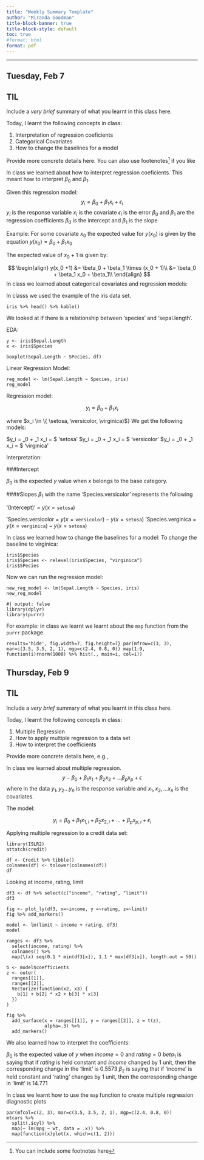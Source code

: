 ```yaml
---
title: "Weekly Summary Template"
author: "Miranda Goodman"
title-block-banner: true
title-block-style: default
toc: true
#format: html
format: pdf
---
```


---

## Tuesday, Feb 7

::: {.callout-important}
## TIL


Include a _very brief_ summary of what you learnt in this class here. 

Today, I learnt the following concepts in class:

1. Interpretation of regression coeficients
1. Categorical Covariates
1. How to change the baselines for a model
:::

Provide more concrete details here. You can also use footenotes[^footnote] if you like

In class we learned about how to interpret regression coeficients. This meant how to interpret $\beta_0$ and $\beta_1$.

Given this regression model:
$$
y_i = \beta_0 + \beta_1 x_i + \epsilon_i
$$
$y_i$ is the response variable
$x_i$ is the covariate
$\epsilon_i$ is the error
$\beta_0$ and $\beta_1$ are the regression coefficients
$\beta_0$ is the intercept and $\beta_1$ is the slope


Example:
For some covariate $x_0$ the expected value for $y(x_0)$ is given by the equation $y(x_0) = \beta_0 + \beta_1 x_0$

The expected value of $x_0 + 1$ is given by:

$$
\begin{align}
y(x_0 +1) &= \beta_0 + \beta_1 \times (x_0 + 1)\\
&= \beta_0 + \beta_1 x_0 + \beta_1\\
\end{align}
$$
In class we learned about categorical covariates and regression models:

In classs we used the example of the iris data set.
```
iris %>% head() %>% kable()
```
We looked at if there is a relationship between 'species' and 'sepal.length'.

EDA:

```
y <- iris$Sepal.Length
x <- iris$Species

boxplot(Sepal.Length ~ SPecies, df)
```

Linear Regression Model:

```
reg_model <- lm(Sepal.Length ~ Species, iris)
reg_model
```

Regression model:

$$
y_i = \beta_0 + \beta_1 x_i
$$

where $x_i \in \{ \setosa, \versicolor, \virginica)$} We get the following models:

$y_i = \beta_0 + \beta_1 x_i = $ 'setosa'
$y_i = \beta_0 + \beta_1 x_i = $ 'versicolor'
$y_i = \beta_0 + \beta_1 x_i = $ 'virginica'

Interpretation:

###Intercept

$\beta_0$ is the expected $y$ value when $x$ belongs to the base category.

####Slopes
$\beta_1$ with the name 'Species.versicolor' represents the following

'(Intercept)' = $y(x = \texttt{setosa})$

'Species.versicolor = $y(x = \texttt{versicolor}) - y(x = \texttt{setosa})$
'Species.verginica = $y(x = \texttt{verginica}) - y(x = \texttt{setosa})$

In class we learned how to change the baselines for a model:
To change the baseline to virginica:
```
iris$Species
iris$Species <- relevel(iris$Species, "virginica")
iris$SPecies
```

Now we can run the regression model:

```
new_reg_model <- lm(Sepal.Length ~ Species, iris)
new_reg_model
```


```
#| output: false
library(dplyr)
library(purrr)
```


For example: 
in class we learnt we learnt about the `map` function from the `purrr` package. 


``` results='hide', fig.width=7, fig.height=7}
par(mfrow=c(3, 3), mar=c(3.5, 3.5, 2, 1), mgp=c(2.4, 0.8, 0))
map(1:9, function(i)rnorm(1000) %>% hist(., main=i, col=i))
```



## Thursday, Feb 9



::: {.callout-important}
## TIL

Include a _very brief_ summary of what you learnt in this class here. 

Today, I learnt the following concepts in class:

1. Multiple Regression
1. How to apply multiple regression to a data set
1. How to interpret the coefficients
:::

Provide more concrete details here, e.g., 

In class we learned about multiple regression.
$$
y - \beta_0 + \beta_1 x_1 + \beta_2 x_2 + \dots \beta_p x_p + \epsilon
$$
where in the data $y_1, y_2 \dots y_n$ is the response variable and $x_1, x_2, \dots x_n$ is the covariates.

The model:

$$
y_i = \beta_0 + \beta_1 x_{1,i} + \beta_2 x_{2,i} + \dots + \beta_p x_{p, i} + \epsilon_i
$$


Applying multiple regression to a credit data set:

```
library(ISLR2)
attatch(credit)

df <- Credit %>% tibble()
colnames(df) <- tolower(colnames(df))
df
```
Looking at income, rating, limit

```
df3 <- df %>% select(c("income", "rating", "limit"))
df3
```

```
fig <- plot_ly(df3, x=~income, y =~rating, z=~limit)
fig %>% add_markers()
```

```
model <- lm(limit ~ income + rating, df3)
model
```

```
ranges <- df3 %>%
  select(income, rating) %>%
  colnames() %>%
  map(\(x) seq(0.1 * min(df3[x]), 1.1 * max(df3[x]), length.out = 50))

b <- model$coefficients
z <- outer(
  ranges[[1]],
  ranges[[2]],
  Vectorize(function(x2, x3) {
    b[1] + b[2] * x2 + b[3] * x[3]
  })
)

fig %>%
  add_surface(x = ranges[[1]], y = ranges[[2]], z = t(z),
              alpha=.3) %>%
  add_markers()
```


We also learned how to interpret the coefficients:


$\beta_0$ is the expected value of $y$ when $income = 0$ and $rating = 0$
$beta_1$ is saying that if $rating$ is held constant and $income$ changed by 1 unit, then the corresponding change in the 'limit' is $0.5573$
$\beta_2$ is saying that if 'income' is held constant and 'rating' changes by $1$ unit, then the corresponding change in 'limit' is $14.771$




In class we learnt how to use the `map` function to create multiple regression diagnostic plots

```
par(mfcol=c(2, 3), mar=c(3.5, 3.5, 2, 1), mgp=c(2.4, 0.8, 0))
mtcars %>%
  split(.$cyl) %>%
  map(~ lm(mpg ~ wt, data = .x)) %>%
  map(function(x)plot(x, which=c(1, 2)))
```


[^footnote]: You can include some footnotes here